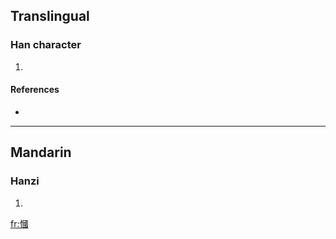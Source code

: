 ==Translingual==

===Han character===
{{Han char|rn=61|rad=心|as=11|sn=14|four=9600<sub>0</sub>|canj=心田戈一 (PWIM)}}

# {{defn|Han|sort=心11}}

====References====
* {{Han ref|kx=0398.350|dkj=11090|dj=0737.280|hdz=42346.020|uh=6156|ud=24918|bh=E1D5|bd=57813}}

----

==Mandarin==

===Hanzi===
{{cmn-hanzi|pin=[[guó]] ([[guo2]])|wg=kuo<sup>2</sup>}}

# {{defn|Mandarin}}

[[fr:慖]]